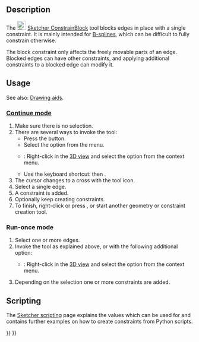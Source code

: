 <languages/>

{{Docnav
|[[Sketcher_ConstrainSymmetric|Symmetric]]
|[[Sketcher_ConstrainSnellsLaw|Refraction (Snell's law)]]
|[[Sketcher_Workbench|Sketcher]]
|IconL=Constraint_Symmetric.svg
|IconR=Sketcher_ConstrainSnellsLaw.svg‎
|IconC=Workbench_Sketcher.svg
}}

{{GuiCommand
|Name=Sketcher ConstrainBlock
|MenuLocation=Sketch → Sketcher constraints → Constrain block
|Workbenches=[[Sketcher_Workbench|Sketcher]]
|Shortcut={{KEY|K}} {{KEY|B}}
|Version=0.17
|SeeAlso=[[Sketcher_ConstrainLock|Sketcher ConstrainLock]]
}}

==Description==

The [[Image:Sketcher_ConstrainBlock.svg|24px]] [[Sketcher_ConstrainBlock|Sketcher ConstrainBlock]] tool blocks edges in place with a single constraint. It is mainly intended for [[Sketcher_CreateBSpline|B-splines]], which can be difficult to fully constrain otherwise.

The block constraint only affects the freely movable parts of an edge. Blocked edges can have other constraints, and applying additional constraints to a blocked edge can modify it.

==Usage==

See also: [[Sketcher_Workbench#Drawing_aids|Drawing aids]].

===[[Sketcher_Workbench#Continue_modes|Continue mode]]===

# Make sure there is no selection.
# There are several ways to invoke the tool:
#* Press the {{Button|[[Image:Sketcher_ConstrainBlock.svg|16px]] [[Sketcher_ConstrainBlock|Constrain block]]}} button.
#* Select the {{MenuCommand|Sketch → Sketcher constraints → [[Image:Sketcher_ConstrainBlock.svg|16px]] Constrain block}} option from the menu.
#* {{Version|1.0}}: Right-click in the [[3D_view|3D view]] and select the {{MenuCommand|Constrain → [[Image:Sketcher_ConstrainBlock.svg|16px]] Constrain block}} option from the context menu.
#* Use the keyboard shortcut: {{KEY|K}} then {{KEY|B}}.
# The cursor changes to a cross with the tool icon.
# Select a single edge.
# A constraint is added.
# Optionally keep creating constraints.
# To finish, right-click or press {{KEY|Esc}}, or start another geometry or constraint creation tool.

===Run-once mode===

# Select one or more edges.
# Invoke the tool as explained above, or with the following additional option:
#* {{Version|1.0}}: Right-click in the [[3D_view|3D view]] and select the {{MenuCommand|[[Image:Sketcher_ConstrainBlock.svg|16px]] Constrain block}} option from the context menu.
# Depending on the selection one or more constraints are added.

== Scripting ==

{{Code|code=Sketch.addConstraint(Sketcher.Constraint('Block', Edge))}}

The [[Sketcher_scripting|Sketcher scripting]] page explains the values which can be used for {{incode|Edge}} and contains further examples on how to create constraints from Python scripts.


{{Docnav
|[[Sketcher_ConstrainSymmetric|Symmetric]]
|[[Sketcher_ConstrainSnellsLaw|Refraction (Snell's law)]]
|[[Sketcher_Workbench|Sketcher]]
|IconL=Constraint_Symmetric.svg
|IconR=Sketcher_ConstrainSnellsLaw.svg‎
|IconC=Workbench_Sketcher.svg
}}

{{Sketcher_Tools_navi{{#translation:}}}}
{{Userdocnavi{{#translation:}}}}
